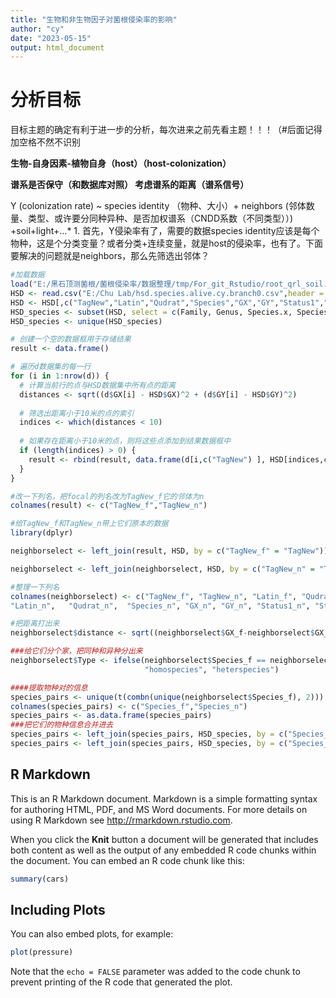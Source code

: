 ```yaml
---
title: "生物和非生物因子对菌根侵染率的影响"
author: "cy"
date: "2023-05-15"
output: html_document
---
```

# 分析目标
目标主题的确定有利于进一步的分析，每次进来之前先看主题！！！（#后面记得加空格不然不识别

**生物-自身因素-植物自身（host）（host-colonization）**

**谱系是否保守（和数据库对照） 考虑谱系的距离（谱系信号）**

Y (colonization rate) ~ species identity （物种、大小）+ neighbors (邻体数量、类型、或许要分同种异种、是否加权谱系（CNDD系数（不同类型））) +soil+light+…*
 1. 首先，Y侵染率有了，需要的数据species identity应该是每个物种，这是个分类变量？或者分类+连续变量，就是host的侵染率，也有了。下面要解决的问题就是neighbors，那么先筛选出邻体？
 
 

```r
#加载数据
load("E:/黑石顶测菌根/菌根侵染率/数据整理/tmp/For_git_Rstudio/root_qrl_soil.RData")
HSD <- read.csv("E:/Chu Lab/hsd.species.alive.cy.branch0.csv",header = TRUE,fileEncoding = "GBK" )
HSD <- HSD[,c("TagNew","Latin","Qudrat","Species","GX","GY","Status1","Status2","DBH1","DBH2","H","Family","Genus","Species.x","abundance")]
HSD_species <- subset(HSD, select = c(Family, Genus, Species.x, Species, Latin))
HSD_species <- unique(HSD_species)

# 创建一个空的数据框用于存储结果
result <- data.frame()

# 遍历d数据集的每一行
for (i in 1:nrow(d)) {
  # 计算当前行的点与HSD数据集中所有点的距离
  distances <- sqrt((d$GX[i] - HSD$GX)^2 + (d$GY[i] - HSD$GY)^2)
  
  # 筛选出距离小于10米的点的索引
  indices <- which(distances < 10)
  
  # 如果存在距离小于10米的点，则将这些点添加到结果数据框中
  if (length(indices) > 0) {
    result <- rbind(result, data.frame(d[i,c("TagNew") ], HSD[indices,c("TagNew") ]))
  }
}

#改一下列名，把focal的列名改为TagNew_f它的邻体为n
colnames(result) <- c("TagNew_f","TagNew_n")

#给TagNew_f和TagNew_n带上它们原本的数据
library(dplyr)

neighborselect <- left_join(result, HSD, by = c("TagNew_f" = "TagNew"))

neighborselect <- left_join(neighborselect, HSD, by = c("TagNew_n" = "TagNew"))

#整理一下列名
colnames(neighborselect) <- c("TagNew_f", "TagNew_n", "Latin_f", "Qudrat_F", "Species_f","GX_f",  "GY_f",  "Status1_f","Status2_F", "DBH1_f","DBH2_f", "H_f","Family_f",  "Genus_f",   "Species.x_f","abundance_f",
"Latin_n",   "Qudrat_n",  "Species_n", "GX_n", "GY_n", "Status1_n", "Status2_n", "DBH1_n", "DBH2_n","H_n",   "Family_n",  "Genus_n", "Species.x_n", "abundance_n")

#把距离打出来
neighborselect$distance <- sqrt((neighborselect$GX_f-neighborselect$GX_n)^2+(neighborselect$GY_f-neighborselect$GY_n)^2)

###给它们分个家，把同种和异种分出来
neighborselect$Type <- ifelse(neighborselect$Species_f == neighborselect$Species_n,
                              "homospecies", "heterspecies")

####提取物种对的信息
species_pairs <- unique(t(combn(unique(neighborselect$Species_f), 2)))
colnames(species_pairs) <- c("Species_f","Species_n")
species_pairs <- as.data.frame(species_pairs)
###把它们的物种信息合并进去
species_pairs <- left_join(species_pairs, HSD_species, by = c("Species_f" = "Species"))
species_pairs <- left_join(species_pairs, HSD_species, by = c("Species_n" = "Species"))


```

## R Markdown

This is an R Markdown document. Markdown is a simple formatting syntax for authoring HTML, PDF, and MS Word documents. For more details on using R Markdown see <http://rmarkdown.rstudio.com>.

When you click the **Knit** button a document will be generated that includes both content as well as the output of any embedded R code chunks within the document. You can embed an R code chunk like this:

```r
summary(cars)
```

## Including Plots

You can also embed plots, for example:

```r
plot(pressure)
```

Note that the `echo = FALSE` parameter was added to the code chunk to prevent printing of the R code that generated the plot.
